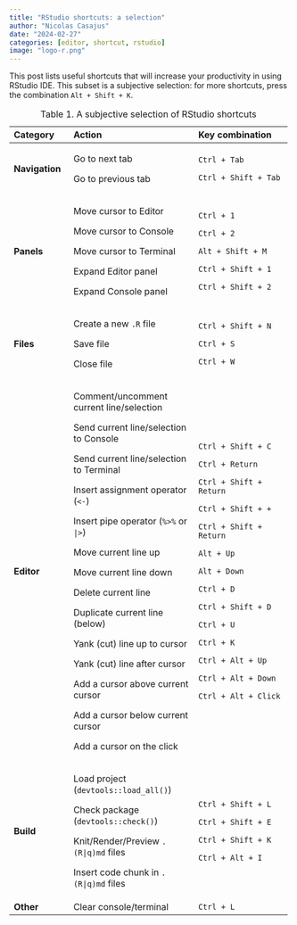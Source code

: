 ```yaml
---
title: "RStudio shortcuts: a selection"
author: "Nicolas Casajus"
date: "2024-02-27"
categories: [editor, shortcut, rstudio]
image: "logo-r.png"
---
```


This post lists useful shortcuts that will increase your productivity in using RStudio IDE. This subset is a subjective selection: for more shortcuts, press the combination `Alt + Shift + K`.


+--------------------+-------------------------------------------+--------------------------------+
| **Category**       | **Action**                                | **Key combination**            |
+:===================+:==========================================+:===============================+
| **Navigation**     | Go to next tab                            | `Ctrl + Tab`                   |
|                    |                                           |                                |
|                    | Go to previous tab                        | `Ctrl + Shift + Tab`           |
+--------------------+-------------------------------------------+--------------------------------+
| **Panels**         | Move cursor to Editor                     | `Ctrl + 1`                     |
|                    |                                           |                                |
|                    | Move cursor to Console                    | `Ctrl + 2`                     |
|                    |                                           |                                |
|                    | Move cursor to Terminal                   | `Alt + Shift + M`              |
|                    |                                           |                                |
|                    | Expand Editor panel                       | `Ctrl + Shift + 1`             |
|                    |                                           |                                |
|                    | Expand Console panel                      | `Ctrl + Shift + 2`             |
+--------------------+-------------------------------------------+--------------------------------+
| **Files**          | Create a new `.R` file                    | `Ctrl + Shift + N`             |
|                    |                                           |                                |
|                    | Save file                                 | `Ctrl + S`                     |
|                    |                                           |                                |
|                    | Close file                                | `Ctrl + W`                     |
+--------------------+-------------------------------------------+--------------------------------+
| **Editor**         | Comment/uncomment current line/selection  | `Ctrl + Shift + C`             |
|                    |                                           |                                |
|                    | Send current line/selection to Console    | `Ctrl + Return`                |
|                    |                                           |                                |
|                    | Send current line/selection to Terminal   | `Ctrl + Shift + Return`        |
|                    |                                           |                                |
|                    | Insert assignment operator (`<-`)         | `Ctrl + Shift + +`             |
|                    |                                           |                                |
|                    | Insert pipe operator (`%>%` or `|>`)      | `Ctrl + Shift + Return`        |
|                    |                                           |                                |
|                    | Move current line up                      | `Alt + Up`                     |
|                    |                                           |                                |
|                    | Move current line down                    | `Alt + Down`                   |
|                    |                                           |                                |
|                    | Delete current line                       | `Ctrl + D`                     |
|                    |                                           |                                |
|                    | Duplicate current line (below)            | `Ctrl + Shift + D`             |
|                    |                                           |                                |
|                    | Yank (cut) line up to cursor              | `Ctrl + U`                     |
|                    |                                           |                                |
|                    | Yank (cut) line after cursor              | `Ctrl + K`                     |
|                    |                                           |                                |
|                    | Add a cursor above current cursor         | `Ctrl + Alt + Up`              |
|                    |                                           |                                |
|                    | Add a cursor below current cursor         | `Ctrl + Alt + Down`            |
|                    |                                           |                                |
|                    | Add a cursor on the click                 | `Ctrl + Alt + Click`           |
+--------------------+-------------------------------------------+--------------------------------+
| **Build**          | Load project (`devtools::load_all()`)     | `Ctrl + Shift + L`             |
|                    |                                           |                                |
|                    | Check package (`devtools::check()`)       | `Ctrl + Shift + E`             |
|                    |                                           |                                |
|                    | Knit/Render/Preview `.(R|q)md` files      | `Ctrl + Shift + K`             |
|                    |                                           |                                |
|                    | Insert code chunk in `.(R|q)md` files     | `Ctrl + Alt + I`               |
|                    |                                           |                                |
+--------------------+-------------------------------------------+--------------------------------+
| **Other**          | Clear console/terminal                    | `Ctrl + L`                     |
+--------------------+-------------------------------------------+--------------------------------+

: Table 1. A subjective selection of RStudio shortcuts


